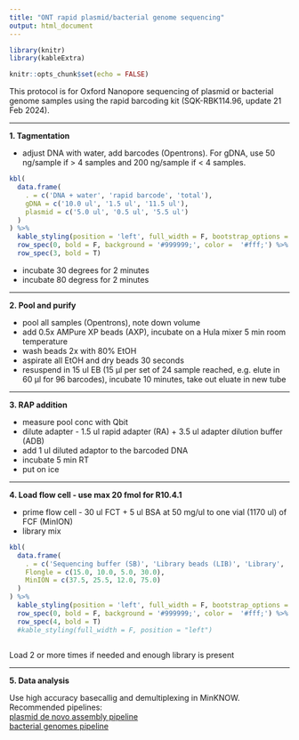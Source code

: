 ```yaml
---
title: "ONT rapid plasmid/bacterial genome sequencing"
output: html_document
---
```


```r
library(knitr)
library(kableExtra)

knitr::opts_chunk$set(echo = FALSE)

```


This protocol is for Oxford Nanopore sequencing of plasmid or bacterial genome samples using the rapid barcoding kit (SQK-RBK114.96, update 21 Feb 2024).  

***

**1. Tagmentation**  

 - adjust DNA with water, add barcodes (Opentrons). For gDNA, use 50 ng/sample if > 4 samples and 200 ng/sample if < 4 samples.
 
 
```r

kbl(
  data.frame(
    . = c('DNA + water', 'rapid barcode', 'total'),
    gDNA = c('10.0 ul', '1.5 ul', '11.5 ul'),
    plasmid = c('5.0 ul', '0.5 ul', '5.5 ul')
  )
) %>%
  kable_styling(position = 'left', full_width = F, bootstrap_options = 'hover', 'condensed') %>%
  row_spec(0, bold = F, background = '#999999;', color =  '#fff;') %>%
  row_spec(3, bold = T)

```

 - incubate 30 degrees for 2 minutes
 - incubate 80 degress for 2 minutes

*** 
 
**2. Pool and purify**  

 - pool all samples (Opentrons), note down volume  
 - add 0.5x AMPure XP beads (AXP), incubate on a Hula mixer 5 min room temperature  
 - wash beads 2x with 80% EtOH  
 - aspirate all EtOH and dry beads 30 seconds  
 - resuspend in 15 ul EB (15 µl per set of 24 sample reached, e.g. elute in 60 µl for 96 barcodes), incubate 10 minutes, take out eluate in new tube
 
***

**3. RAP addition**  

 - measure pool conc with Qbit  
 - dilute adapter - 1.5 ul rapid adapter (RA) + 3.5 ul adapter dilution buffer (ADB)
 - add 1 ul diluted adaptor to the barcoded DNA
 - incubate 5 min RT
 - put on ice

***

**4. Load flow cell - use max 20 fmol for R10.4.1**  

 - prime flow cell - 30 ul FCT + 5 ul BSA at 50 mg/ul to one vial (1170 ul) of FCF (MinION)
 - library mix

```r
kbl(
  data.frame(
    . = c('Sequencing buffer (SB)', 'Library beads (LIB)', 'Library', 'Total'),
    Flongle = c(15.0, 10.0, 5.0, 30.0),
    MinION = c(37.5, 25.5, 12.0, 75.0)
  )
) %>%
  kable_styling(position = 'left', full_width = F, bootstrap_options = 'hover', 'condensed') %>%
  row_spec(0, bold = F, background = '#999999;', color =  '#fff;') %>%
  row_spec(4, bold = T)
  #kable_styling(full_width = F, position = "left")
  

```


Load 2 or more times if needed and enough library is present

***

**5. Data analysis**   

Use high accuracy basecallig and demultiplexing in MinKNOW. Recommended pipelines:   
<a href="https://github.com/epi2me-labs/wf-clone-validation" target="_blank">plasmid de novo assembly pipeline</a>   
<a href="https://github.com/epi2me-labs/wf-bacterial-genomes" target="_blank">bacterial genomes pipeline</a>



